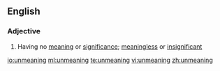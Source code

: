 ==English==

===Adjective===
{{en-adj}}

# Having no [[meaning]] or [[significance]]; [[meaningless]] or [[insignificant]]

[[io:unmeaning]]
[[ml:unmeaning]]
[[te:unmeaning]]
[[vi:unmeaning]]
[[zh:unmeaning]]